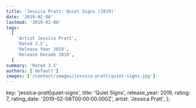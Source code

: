 ```yaml
---
title: 'Jessica Pratt: Quiet Signs (2019)'
date: '2019-02-08'
lastmod: '2019-02-08'
tags:
  [
    'Artist Jessica Pratt',
    'Rated 3.5',
    'Release Year 2019',
    'Release Decade 2010',
  ]
summary: 'Rated 3.5'
authors: ['default']
images: ['/content/images/jessica-pratt|quiet-signs.jpg']
---
```


  key: 'jessica-pratt|quiet-signs',
  title: 'Quiet Signs',
  release_year: 2019,
  rating: 7,
  rating_date: '2019-02-08T00:00:00.000Z',
  artist: 'Jessica Pratt',
};

<MusicRating data={data} />
